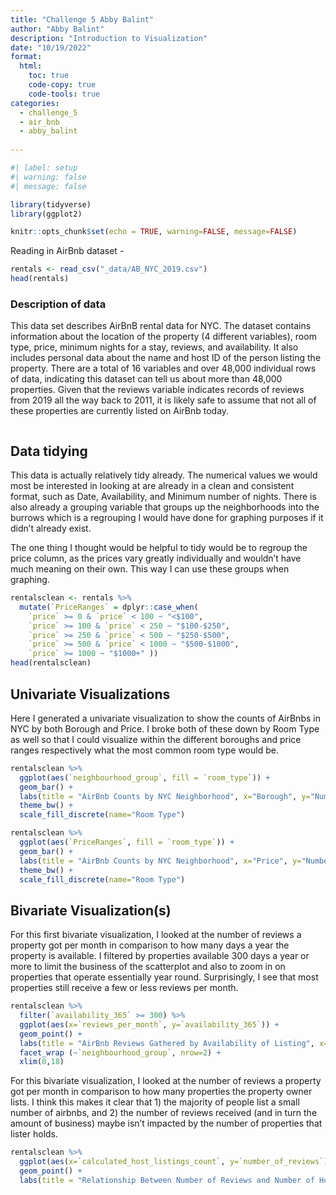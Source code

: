 ```yaml
---
title: "Challenge 5 Abby Balint"
author: "Abby Balint"
description: "Introduction to Visualization"
date: "10/19/2022"
format:
  html:
    toc: true
    code-copy: true
    code-tools: true
categories:
  - challenge_5
  - air_bnb
  - abby_balint
 
---
```


```r
#| label: setup
#| warning: false
#| message: false

library(tidyverse)
library(ggplot2)

knitr::opts_chunk$set(echo = TRUE, warning=FALSE, message=FALSE)
```


Reading in AirBnb dataset -

```r
rentals <- read_csv("_data/AB_NYC_2019.csv")
head(rentals)
```

### Description of data
This data set describes AirBnB rental data for NYC. The dataset contains information about the location of the property (4 different variables), room type, price, minimum nights for a stay, reviews, and availability. It also includes personal data about the name and host ID of the person listing the property. There are a total of 16 variables and over 48,000 individual rows of data, indicating this dataset can tell us about more than 48,000 properties. Given that the reviews variable indicates records of reviews from 2019 all the way back to 2011, it is likely safe to assume that not all of these properties are currently listed on AirBnb today.

```r

```

## Data tidying

This data is actually relatively tidy already. The numerical values we would most be interested in looking at are already in a clean and consistent format, such as Date, Availability, and Minimum number of nights. There is also already a grouping variable that groups up the neighborhoods into the burrows which is a regrouping I would have done for graphing purposes if it didn't already exist. 

The one thing I thought would be helpful to tidy would be to regroup the price column, as the prices vary greatly individually and wouldn't have much meaning on their own. This way I can use these groups when graphing.

```r
rentalsclean <- rentals %>%
  mutate(`PriceRanges` = dplyr::case_when(
    `price` >= 0 & `price` < 100 ~ "<$100",
    `price` >= 100 & `price` < 250 ~ "$100-$250",
    `price` >= 250 & `price` < 500 ~ "$250-$500",
    `price` >= 500 & `price` < 1000 ~ "$500-$1000",
    `price` >= 1000 ~ "$1000+" ))
head(rentalsclean)
```

## Univariate Visualizations

Here I generated a univariate visualization to show the counts of AirBnbs in NYC by both Borough and Price. I broke both of these down by Room Type as well so that I could visualize within the different boroughs and price ranges respectively what the most common room type would be.
```r
rentalsclean %>%
  ggplot(aes(`neighbourhood_group`, fill = `room_type`)) + 
  geom_bar() + 
  labs(title = "AirBnb Counts by NYC Neighborhood", x="Borough", y="Number of Airbnbs") + 
  theme_bw() +
  scale_fill_discrete(name="Room Type")
```

```r
rentalsclean %>%
  ggplot(aes(`PriceRanges`, fill = `room_type`)) + 
  geom_bar() + 
  labs(title = "AirBnb Counts by NYC Neighborhood", x="Price", y="Number of Airbnbs") + 
  theme_bw() +
  scale_fill_discrete(name="Room Type")
```

## Bivariate Visualization(s)
For this first bivariate visualization, I looked at the number of reviews a property got per month in comparison to how many days a year the property is available. I filtered by properties available 300 days a year or more to limit the business of the scatterplot and also to zoom in on properties that operate essentially year round. Surprisingly, I see that most properties still receive a few or less reviews per month.
```r
rentalsclean %>%
  filter(`availability_365` >= 300) %>%
  ggplot(aes(x=`reviews_per_month`, y=`availability_365`)) + 
  geom_point() + 
  labs(title = "AirBnb Reviews Gathered by Availability of Listing", x="Reviews Per Month", y="Number of Days Per Year Available") + 
  facet_wrap (~`neighbourhood_group`, nrow=2) +
  xlim(0,18)
```
For this  bivariate visualization, I looked at the number of reviews a property got per month in comparison to how many properties the property owner lists. I think this makes it clear that 1) the majority of people list a small number of airbnbs, and 2) the number of reviews received (and in turn the amount of business) maybe isn't impacted by the number of properties that lister holds.
```r
rentalsclean %>%
  ggplot(aes(x=`calculated_host_listings_count`, y=`number_of_reviews`)) + 
  geom_point() + 
  labs(title = "Relationship Between Number of Reviews and Number of Host Listings ", x="Number of Listings Host Controls", y="Number of Reviews")
```

